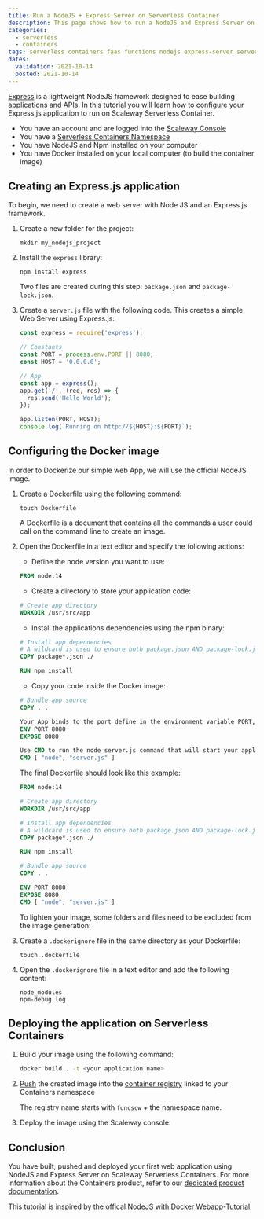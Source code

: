 ```yaml
---
title: Run a NodeJS + Express Server on Serverless Container 
description: This page shows how to run a NodeJS and Express Server on Serverless Container 
categories:
  - serverless
  - containers
tags: serverless containers faas functions nodejs express-server serverless
dates:
  validation: 2021-10-14
  posted: 2021-10-14
---
```


[Express](http://expressjs.com/) is a lightweight NodeJS framework designed to ease building applications and APIs.
In this tutorial you will learn how to configure your Express.js application to run on Scaleway Serverless Container.

<Message type="requirement">

- You have an account and are logged into the [Scaleway Console](https://console.scaleway.com)
- You have a [Serverless Containers Namespace](/compute/containers/how-to/create-a-containers-namespace/)
- You have NodeJS and Npm installed on your computer
- You have Docker installed on your local computer (to build the container image)

</Message>

## Creating an Express.js application

To begin, we need to create a web server with Node JS and an Express.js framework.

1.  Create a new folder for the project:

    ```
    mkdir my_nodejs_project
    ```

2. Install the `express` library: 

    ```
    npm install express
    ```

    Two files are created during this step: `package.json` and `package-lock.json`. 

3. Create a `server.js` file with the following code. This creates a simple Web Server using Express.js:

    ```js
    const express = require('express');

    // Constants
    const PORT = process.env.PORT || 8080;
    const HOST = '0.0.0.0';

    // App
    const app = express();
    app.get('/', (req, res) => {
      res.send('Hello World');
    });

    app.listen(PORT, HOST);
    console.log(`Running on http://${HOST}:${PORT}`);
    ```

## Configuring the Docker image

In order to Dockerize our simple web App, we will use the official NodeJS image.

1. Create a Dockerfile using the following command: 

    ```
    touch Dockerfile
    ```
    <Message type="tip">
    A Dockerfile is a document that contains all the commands a user could call on the command line to create an image.
    </Message>

2. Open the Dockerfile in a text editor and specify the following actions:

    * Define the node version you want to use:

    ```dockerfile
    FROM node:14
    ```

    * Create a directory to store your application code:

    ```dockerfile
    # Create app directory
    WORKDIR /usr/src/app
    ```

    * Install the applications dependencies using the npm binary:

    ```dockerfile
    # Install app dependencies
    # A wildcard is used to ensure both package.json AND package-lock.json are copied
    COPY package*.json ./

    RUN npm install
    ```

    * Copy your code inside the Docker image:

    ```dockerfile
    # Bundle app source
    COPY . .

    Your App binds to the port define in the environment variable PORT, define it and expose the port 8080
    ENV PORT 8080
    EXPOSE 8080

    Use CMD to run the node server.js command that will start your application
    CMD [ "node", "server.js" ]
    ```

    The final Dockerfile should look like this example:

    ```dockerfile 
    FROM node:14

    # Create app directory
    WORKDIR /usr/src/app

    # Install app dependencies
    # A wildcard is used to ensure both package.json AND package-lock.json are copied
    COPY package*.json ./

    RUN npm install

    # Bundle app source
    COPY . .

    ENV PORT 8080
    EXPOSE 8080
    CMD [ "node", "server.js" ]
    ```

    To lighten your image, some folders and files need to be excluded from the image generation:

3. Create a `.dockerignore` file in the same directory as your Dockerfile:

    ```
    touch .dockerfile 
    ```

4. Open the `.dockerignore` file in a text editor and add the following content:

    ```
    node_modules
    npm-debug.log
    ```

## Deploying the application on Serverless Containers

1. Build your image using the following command: 

    ```sh
    docker build . -t <your application name>
    ```
2. [Push](https://www.scaleway.com/en/docs/compute/container-registry/how-to/push-images/) the created image into the [container registry](https://www.scaleway.com/en/docs/compute/container-registry/quickstart/) linked to your Containers namespace

    <Message type="tip">

    The registry name starts with `funcscw` + the namespace name.

    </Message>

3. Deploy the image using the Scaleway console.

## Conclusion

You have built, pushed and deployed your first web application using NodeJS and Express Server on Scaleway Serverless Containers. For more information about the Containers product, refer to our [dedicated product documentation](https://www.scaleway.com/en/docs/compute/containers/quickstart/).

This tutorial is inspired by the offical [NodeJS with Docker Webapp-Tutorial](https://nodejs.org/en/docs/guides/nodejs-docker-webapp/).